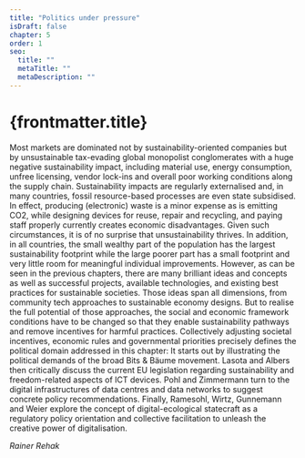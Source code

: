 ```yaml
---
title: "Politics under pressure"
isDraft: false
chapter: 5
order: 1
seo:
  title: ""
  metaTitle: ""
  metaDescription: ""
---
```



# {frontmatter.title}

Most markets are dominated not by sustainability-oriented companies but by unsustainable tax-evading global monopolist conglomerates with a huge negative sustainability impact, including material use, energy consumption, unfree licensing, vendor lock-ins and overall poor working conditions along the supply chain. Sustainability impacts are regularly externalised and, in many countries, fossil resource-based processes are even state subsidised. In effect, producing (electronic) waste is a minor expense as is emitting CO2, while designing devices for reuse, repair and recycling, and paying staff properly currently creates economic disadvantages. Given such circumstances, it is of no surprise that unsustainability thrives. In addition, in all countries, the small wealthy part of the population has the largest sustainability footprint while the large poorer part has a small footprint and very little room for meaningful individual improvements. However, as can be seen in the previous chapters, there are many brilliant ideas and concepts as well as successful projects, available technologies, and existing best practices for sustainable societies. Those ideas span all dimensions, from community tech approaches to sustainable economy designs. But to realise the full potential of those approaches, the social and economic framework conditions have to be changed so that they enable sustainability pathways and remove incentives for harmful practices. Collectively adjusting societal incentives, economic rules and governmental priorities precisely defines the political domain addressed in this chapter: It starts out by illustrating the political demands of the broad Bits & Bäume movement. Lasota and Albers then critically discuss the current EU legislation regarding sustainability and freedom-related aspects of ICT devices. Pohl and Zimmermann turn to the digital infrastructures of data centres and data networks to suggest concrete policy recommendations. Finally, Ramesohl, Wirtz, Gunnemann and Weier explore the concept of digital-ecological statecraft as a regulatory policy orientation and collective facilitation to unleash the creative power of digitalisation.

_Rainer Rehak_
